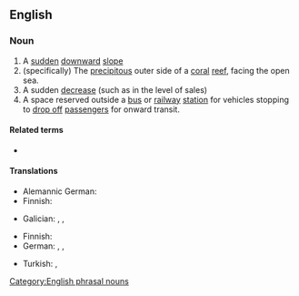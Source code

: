 {{also|dropoff|drop off}}

==English==

===Noun===
{{en-noun|head=[[drop]]-[[off]]}}

# A [[sudden]] [[downward]] [[slope]]
# (specifically) The [[precipitous]] outer side of a [[coral]] [[reef]], facing the open sea.
# A sudden [[decrease]] (such as in the level of sales)
# A space reserved outside a [[bus]] or [[railway]] [[station]] for vehicles stopping to [[drop off]] [[passengers]] for onward transit.

====Related terms====
* {{l|en|drop off}}

====Translations====
{{trans-top|sudden downward slope}}
* Alemannic German: {{t|gsw|Felli|f}}
* Finnish: {{t+|fi|pudotus}}
{{trans-mid}}
* Galician: {{t+|gl|caída|f}}, {{t|gl|noiro|m}}, {{t|gl|terraplén|m}}
{{trans-bottom}}

{{trans-top|sudden decrease}}
* Finnish: {{t+|fi|pudotus}}
* German: {{t+|de|Abnahme|f}}, {{t+|de|Minderung|f}}, {{t+|de|Rückgang|m}}
{{trans-mid}}
* Turkish: {{t+|tr|azalma}}, {{t+|tr|gerileme}}
{{trans-bottom}}
[[Category:English phrasal nouns]]